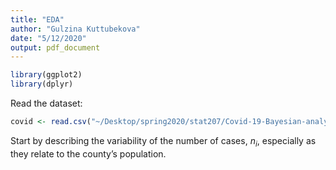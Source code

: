 ```yaml
---
title: "EDA"
author: "Gulzina Kuttubekova"
date: "5/12/2020"
output: pdf_document
---
```




```r
library(ggplot2)
library(dplyr)
```

Read the dataset:
```r
covid <- read.csv("~/Desktop/spring2020/stat207/Covid-19-Bayesian-analysis/data/Covid19-04-13-20.txt")
```


Start by describing the variability of the number of cases, $n_i$, especially as they relate to the county's population.














